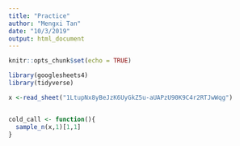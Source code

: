 ```yaml
---
title: "Practice"
author: "Mengxi Tan"
date: "10/3/2019"
output: html_document
---
```


```r
knitr::opts_chunk$set(echo = TRUE)

library(googlesheets4)
library(tidyverse)

```

```r

x <-read_sheet("1LtupNx8yBeJzK6UyGkZ5u-aUAPzU90K9C4r2RTJwWqg")


cold_call <- function(){
  sample_n(x,1)[1,1]
}
```
